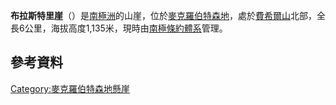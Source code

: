 {{Coord|71|25|S|67|53|E|source:GNIS|display=title}}

'''布拉斯特里崖'''（{{lang-en|Blustery Cliffs}}）是[[南極洲|南極洲]]的山崖，位於[[麥克羅伯特森地|麥克羅伯特森地]]，處於[[費希爾山|費希爾山]]北部，全長6公里，海拔高度1,135米，現時由[[南極條約體系|南極條約體系]]管理。

==參考資料==
{{cite gnis | type = antarid | id = 1565| name = Blustery Cliffs | accessdate = 2011-07-27}}

{{DEFAULTSORT:Blustery Cliffs}}
[[Category:麥克羅伯特森地懸崖|Category:麥克羅伯特森地懸崖]]


{{MacRobertsonLand-geo-stub}}